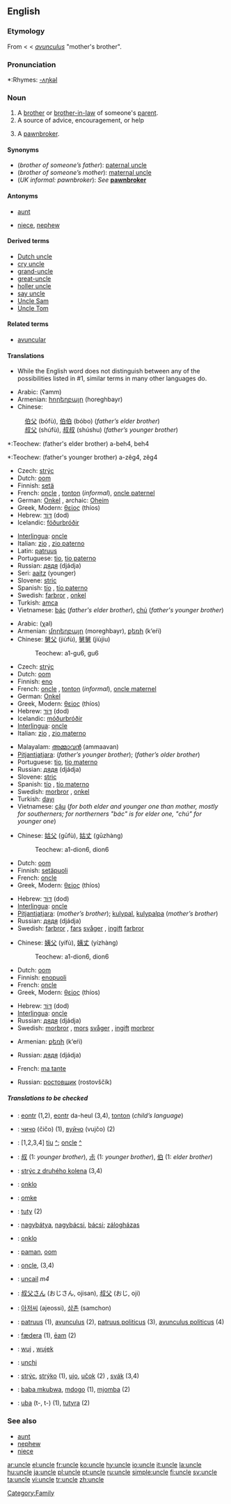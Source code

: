 {{rfc|redundant senses not distinguished in English}}
==English==

===Etymology===
From {{ME.}} < {{OF.}} < {{L.}} ''[[avunculus]]'' "mother's brother".

===Pronunciation===
*:Rhymes: [[Rhymes:English:-ʌŋkəl|-ʌŋkəl]]

===Noun===
{{en-noun}}

# A [[brother]] or [[brother-in-law]] of someone's [[parent]].
# A source of advice, encouragement, or help
# {{cattag|UK|informal}} A [[pawnbroker]].

====Synonyms====
*(''brother of someone’s father''): [[paternal uncle]]
*(''brother of someone’s mother''): [[maternal uncle]]
*(''UK informal: pawnbroker''): ''See'' '''[[pawnbroker]]'''

====Antonyms====
*{{italbrac|with regard to gender}} [[aunt]]
*{{italbrac|with regard to ancestry}} [[niece]], [[nephew]]

====Derived terms====
*[[Dutch uncle]]
*[[cry uncle]]
*[[grand-uncle]]
*[[great-uncle]]
*[[holler uncle]]
*[[say uncle]]
*[[Uncle Sam]]
*[[Uncle Tom]]

====Related terms====
*[[avuncular]]

====Translations====
* While the English word does not distinguish between any of the possibilities listed in #1, similar terms in many other languages do.

{{trans-top|brother of someone’s father}}
*Arabic: {{ARchar|[[عم]]}} (ʕamm) {{m}}
*Armenian: [[հորեղբայր]] (horeghbayr)
*Chinese:
: [[伯父]] (bófù), [[伯伯]] (bóbo) (''father’s elder brother'')
: [[叔父]] (shúfù), [[叔叔]] (shúshu) (''father’s younger brother'')
*:Teochew: (father's elder brother) a-beh4, beh4
*:Teochew: (father's younger brother) a-zêg4, zêg4
*Czech: [[strýc]] {{m}}
*Dutch: [[oom#Dutch|oom]] {{m}}
*Finnish: [[setä]]
*French: [[oncle]] {{m}}, [[tonton]] {{m}} (''informal''), [[oncle paternel]] {{m}}
*German: [[Onkel]] {{m}}, archaic: [[Oheim]] {{m}}
*Greek, Modern: [[θείος]] (thíos) {{m}}
*Hebrew: [[דוד|דּוֹד]] (dod) {{m}}
*Icelandic: [[föðurbróðir]] {{m}}
{{trans-mid}}
*[[Interlingua]]: [[oncle]]
*Italian: [[zio]] {{m}}, [[zio paterno]] {{m}}
*Latin: [[patruus]] {{m}}
*Portuguese: [[tio]], [[tio paterno]]
*Russian: [[дядя]] (djádja) {{m}}
*Seri: [[aaitz]] (younger)
*Slovene: [[stric]] {{m}}
*Spanish: [[tío]] {{m}}, [[tío paterno]] {{m}}
*Swedish: [[farbror]] {{c}}, [[onkel]] {{c}}
*Turkish: [[amca]]
*Vietnamese: [[bác]] (''father's elder brother''), [[chú]] (''father's younger brother'')
{{trans-bottom}}

{{trans-top|brother of someone’s mother}}
*Arabic: {{ARchar|[[خال]]}} (χal) {{m}} 
*Armenian: [[մորեղբայր]] (moreghbayr), [[քեռի]] (k‘eŕi)
*Chinese: [[舅父]] (jiùfù), [[舅舅]] (jiùjiu)
*:Teochew: a1-gu6, gu6
*Czech: [[strýc]] {{m}}
*Dutch: [[oom#Dutch|oom]] {{m}}
*Finnish: [[eno]]
*French: [[oncle]] {{m}}, [[tonton]] {{m}} (''informal''), [[oncle maternel]] {{m}}
*German: [[Onkel]] {{m}}
*Greek, Modern: [[θείος]] (thíos) {{m}}
*Hebrew: [[דוד|דּוֹד]] (dod) {{m}}
*Icelandic: [[móðurbróðir]] {{m}}
*[[Interlingua]]: [[oncle]]
*Italian: [[zio]] {{m}}, [[zio materno]] {{m}}
{{trans-mid}}
*Malayalam: [[അമ്മാവന്‍]] (ammaavan)
*[[Pitjantjatjara]]: {{Unicode|[[mama maḻatja]]}} (''father’s younger brother''); {{Unicode|[[mama puḻka]]}} (''father’s older brother'')
*Portuguese: [[tio]], [[tio materno]]
*Russian: [[дядя]] (djádja) {{m}}
*Slovene: [[stric]] {{m}}
*Spanish: [[tío]] {{m}}, [[tío materno]] {{m}}
*Swedish: [[morbror]] {{c}}, [[onkel]] {{c}}
*Turkish: [[dayı]]
*Vietnamese: [[cậu]] (''for both elder and younger one than mother, mostly for southerners; for northerners "bác" is for elder one, "chú" for younger one'')
{{trans-bottom}}

{{trans-top|someone’s father’s brother-in-law; husband of someone’s paternal aunt}}
*Chinese: [[姑父]] (gūfù), [[姑丈]] (gūzhàng)
*:Teochew: a1-dion6, dion6
*Dutch: [[oom#Dutch|oom]] {{m}}
*Finnish: [[setäpuoli]]
*French: [[oncle]] {{m}}
*Greek, Modern: [[θείος]] (thíos) {{m}}
{{trans-mid}}
*Hebrew: [[דוד|דּוֹד]] (dod) {{m}}
*[[Interlingua]]: [[oncle]]
*[[Pitjantjatjara]]: {{Unicode|[[kamuṟu]]}} (''mother’s brother''); [[kulypal]], [[kulypalpa]] (''mother’s brother'')
*Russian: [[дядя]] (djádja) {{m}}
*Swedish: [[farbror]] {{c}}, [[far]]s [[svåger]] {{c}}, [[ingift]] [[farbror]] {{c}}
{{trans-bottom}}

{{trans-top|someone’s mother’s brother-in-law; husband of someone’s maternal aunt}}
*Chinese: [[姨父]] (yífù), [[姨丈]] (yízhàng)
*:Teochew: a1-dion6, dion6
*Dutch: [[oom#Dutch|oom]] {{m}}
*Finnish: [[enopuoli]]
*French: [[oncle]] {{m}}
*Greek, Modern: [[θείος]] (thíos) {{m}}
{{trans-mid}}
*Hebrew: [[דוד|דּוֹד]] (dod) {{m}}
*[[Interlingua]]: [[oncle]]
*Russian: [[дядя]] (djádja) {{m}}
*Swedish: [[morbror]] {{c}}, [[mor]]s [[svåger]] {{c}}, [[ingift]] [[morbror]] {{c}}
{{trans-bottom}}

{{trans-top|source of advice, encouragement, or help}}
*Armenian: [[քեռի]] (k‘eŕi)
{{trans-mid}}
*Russian: [[дядя]] (djádja) {{m}}
{{trans-bottom}}

<!--Add INFORMAL terms to this table, where these exist-->
{{trans-top|UK informal: pawnbroker :''See also'' '''[[pawnbroker]]'''}}
*French: [[ma tante]]
{{trans-mid}}
*Russian: [[ростовщик]] (rostovščík) {{m}}
{{trans-bottom}}

=====Translations to be checked=====
{{checktrans}}

*{{ttbc|Breton}}: [[eontr]] {{m}} (1,2), [[eontr]] da-heul (3,4), [[tonton]] {{m}} (''child’s language'')
*{{ttbc|Bulgarian}}: [[чичо]] (čičo) {{m}} (1), [[вуйчо]] (vujčo) {{m}} (2)
*{{ttbc|Catalan}}: [1,2,3,4] [[tiu]] {{m}} [[:ca:tiu|^]]; [[oncle]] {{m}} [[:ca:oncle|^]]
*{{ttbc|CJKV Characters}}: [[叔]] (1: ''younger brother''), [[尗]] (1: ''younger brother''), [[伯]] (1: ''elder brother'')
*{{ttbc|Czech}}: [[strýc z druhého kolena]] (3,4) {{m}}
*{{ttbc|Esperanto}}: [[onklo]]
*{{ttbc|Frisian}}: [[omke]] {{m}}
*{{ttbc|Guaraní}}: [[tuty]] (2)
*{{ttbc|Hungarian}}: [[nagybátya]], [[nagybácsi]], [[bácsi]]; [[zálogházas]]
*{{ttbc|Ido}}: [[onklo]]
*{{ttbc|Indonesian}}: [[paman]], [[oom]]
*{{ttbc|Interlingua}}: [[oncle]], (3,4)
*{{ttbc|Irish}}: [[uncail]] ''m4''
*{{ttbc|Japanese}}: [[叔父さん]] (おじさん, ojisan), [[叔父]] (おじ, oji)
*{{ttbc|Korean}}: [[아저씨]] (ajeossi), [[삼촌]] (samchon)
*{{ttbc|Latin}}: [[patruus]] (1), [[avunculus]] (2), [[patruus politicus]] (3), [[avunculus politicus]] (4)
*{{ttbc|Old English}}: [[fædera]] (1), [[eam|ēam]] (2)
*{{ttbc|Polish}}: [[wuj]] {{m}}, [[wujek]] {{m}}
*{{ttbc|Romanian}}: [[unchi]] {{m}}
*{{ttbc|Slovak}}: [[strýc]], [[strýko]] (1), [[ujo]], [[učok]] (2) {{m}}, [[svák]] (3,4) {{m}}
*{{ttbc|Swahili}}: [[baba mkubwa]], [[mdogo]] (1), [[mjomba]] (2)
*{{ttbc|Tupinambá}}: [[uba]] (t-, t-) (1), [[tutyra]] (2)

===See also===
*[[aunt]]
*[[nephew]]
*[[niece]]

[[Category:Family]]

[[ar:uncle]]
[[el:uncle]]
[[fr:uncle]]
[[ko:uncle]]
[[hy:uncle]]
[[io:uncle]]
[[it:uncle]]
[[la:uncle]]
[[hu:uncle]]
[[ja:uncle]]
[[pl:uncle]]
[[pt:uncle]]
[[ru:uncle]]
[[simple:uncle]]
[[fi:uncle]]
[[sv:uncle]]
[[ta:uncle]]
[[vi:uncle]]
[[tr:uncle]]
[[zh:uncle]]